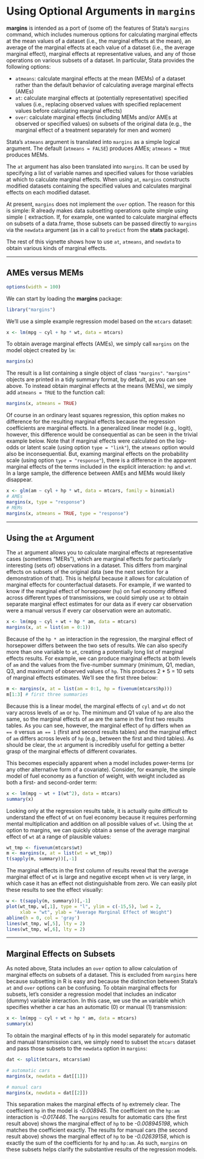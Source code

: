 <!--
%\VignetteEngine{knitr}
%\VignetteIndexEntry{Using Optional Arguments}
-->

# Using Optional Arguments in `margins` #

**margins** is intended as a port of (some of) the features of Stata's `margins` command, which includes numerous options for calculating marginal effects at the mean values of a dataset (i.e., the marginal effects at the mean), an average of the marginal effects at each value of a dataset (i.e., the average marginal effect), marginal effects at representative values, and any of those operations on various subsets of a dataset. In particular, Stata provides the following options:

 - `atmeans`: calculate marginal effects at the mean (MEMs) of a dataset rather than the default behavior of calculating average marginal effects (AMEs)
 - `at`: calculate marginal effects at (potentially representative) specified values (i.e., replacing observed values with specified replacement values before calculating marginal effects)
 - `over`: calculate marginal effects (including MEMs and/or AMEs at observed or specified values) on subsets of the original data (e.g., the marginal effect of a treatment separately for men and women)
 
Stata's `atmeans` argument is translated into `margins` as a simple logical argument. The default (`atmeans = FALSE`) produces AMEs; `atmeans = TRUE` produces MEMs.

The `at` argument has also been translated into `margins`. It can be used by specifying a list of variable names and specified values for those variables at which to calculate marginal effects. When using `at`, `margins` constructs modified datasets containing the specified values and calculates marginal effects on each modified dataset.

At present, `margins` does not implement the `over` option. The reason for this is simple: R already makes data subsetting operations quite simple using simple `[` extraction. If, for example, one wanted to calculate marginal effects on subsets of a data.frame, those subsets can be passed directly to `margins` via the `newdata` argument (as in a call to `predict` from the **stats** package).

The rest of this vignette shows how to use `at`, `atmeans`, and `newdata` to obtain various kinds of marginal effects.

---

## AMEs versus MEMs ##

```r
options(width = 100)
```

We can start by loading the **margins** package:

```r
library("margins")
```

We'll use a simple example regression model based on the `mtcars` dataset:

```r
x <- lm(mpg ~ cyl + hp * wt, data = mtcars)
```

To obtain average marginal effects (AMEs), we simply call `margins` on the model object created by `lm`:

```r
margins(x)
```

The result is a list containing a single object of class `"margins"`. `"margins"` objects are printed in a tidy summary format, by default, as you can see above. To instead obtain marginal effects at the means (MEMs), we simply add `atmeans = TRUE` to the function call:

```r
margins(x, atmeans = TRUE)
```

Of course in an ordinary least squares regression, this option makes no difference for the resulting marginal effects because the regression coefficients are marginal effects. In a generalized linear model (e.g., logit), however, this difference would be consequential as can be seen in the trivial example below. Note that if marginal effects were calculated on the log-odds or latent scale (using option `type = "link"`), the `atmeans` option would also be inconsequential. But, examing marginal effects on the probability scale (using option `type = "response"`), there is a difference in the apparent marginal effects of the terms included in the explicit interaction: `hp` and `wt`. In a large sample, the difference between AMEs and MEMs would likely disappear.

```r
x <- glm(am ~ cyl + hp * wt, data = mtcars, family = binomial)
# AMEs
margins(x, type = "response")
# MEMs
margins(x, atmeans = TRUE, type = "response")
```

---

## Using the `at` Argument ##

The `at` argument allows you to calculate marginal effects at representative cases (sometimes "MERs"), which are marginal effects for particularly interesting (sets of) observations in a dataset. This differs from marginal effects on subsets of the original data (see the next section for a demonstration of that). This is helpful because it allows for calculation of marginal effects for counterfactual datasets. For example, if we wanted to know if the marginal effect of horsepower (`hp`) on fuel economy differed across different types of transmissions, we could simply use `at` to obtain separate marginal effect estimates for our data as if every car observation were a manual versus if every car observation were an automatic.

```r
x <- lm(mpg ~ cyl + wt + hp * am, data = mtcars)
margins(x, at = list(am = 0:1))
```

Because of the `hp * am` interaction in the regression, the marginal effect of horsepower differs between the two sets of results. We can also specify more than one variable to `at`, creating a potentially long list of marginal effects results. For example, we can produce marginal effects at both levels of `am` and the values from the five-number summary (minimum, Q1, median, Q3, and maximum) of observed values of `hp`. This produces 2 * 5 = 10 sets of marginal effects estimates. We'll see the first three below:

```r
m <- margins(x, at = list(am = 0:1, hp = fivenum(mtcars$hp)))
m[1:3] # first three summaries
```

Because this is a linear model, the marginal effects of `cyl` and `wt` do not vary across levels of `am` or `hp`. The minimum and Q1 value of `hp` are also the same, so the marginal effects of `am` are the same in the first two results tables. As you can see, however, the marginal effect of `hp` differs when `am == 0` versus `am == 1` (first and second results tables) and the marginal effect of `am` differs across levels of `hp` (e.g., between the first and third tables). As should be clear, the `at` argument is incredibly useful for getting a better grasp of the marginal effects of different covariates.

This becomes especially apparent when a model includes power-terms (or any other alternative form of a covariate). Consider, for example, the simple model of fuel economy as a function of weight, with weight included as both a first- and second-order term:

```r
x <- lm(mpg ~ wt + I(wt^2), data = mtcars)
summary(x)
```

Looking only at the regression results table, it is actually quite difficult to understand the effect of `wt` on fuel economy because it requires performing mental multiplication and addition on all possible values of `wt`. Using the `at` option to margins, we can quickly obtain a sense of the average marginal effect of `wt` at a range of plausible values:

```r
wt_tmp <- fivenum(mtcars$wt)
m <- margins(x, at = list(wt = wt_tmp))
t(sapply(m, summary))[,-1]
```

The marginal effects in the first column of results reveal that the average marginal effect of `wt` is large and negative except when `wt` is very large, in which case it has an effect not distinguishable from zero. We can easily plot these results to see the effect visually:

```r
w <- t(sapply(m, summary))[,-1]
plot(wt_tmp, w[,1], type = "l", ylim = c(-15,5), lwd = 2,
     xlab = "wt", ylab = "Average Marginal Effect of Weight")
abline(h = 0, col = 'gray')
lines(wt_tmp, w[,5], lty = 2)
lines(wt_tmp, w[,6], lty = 2)
```

---

## Marginal Effects on Subsets ##

As noted above, Stata includes an `over` option to allow calculation of marginal effects on subsets of a dataset. This is excluded from `margins` here because subsetting in R is easy and because the distinction between Stata's `at` and `over` options can be confusing. To obtain marginal effects for subsets, let's consider a regression model that includes an indicator (dummy) variable interaction. In this case, we use the `am` variable which specifies whether a car has an automatic (0) or manual (1) transmission:

```r
x <- lm(mpg ~ cyl + wt + hp * am, data = mtcars)
summary(x)
```

To obtain the marginal effects of `hp` in this model separately for automatic and manual transmission cars, we simply need to subset the `mtcars` dataset and pass those subsets to the `newdata` option in `margins`:

```r
dat <- split(mtcars, mtcars$am)

# automatic cars
margins(x, newdata = dat[[1]])

# manual cars
margins(x, newdata = dat[[2]])
```

This separation makes the marginal effects of `hp` extremely clear. The coefficient `hp` in the model is *-0.008945*. The coefficient on the `hp:am` interaction is *-0.017446*. The `margins` results for automatic cars (the first result above) shows the marginal effect of `hp` to be *-0.008945198*, which matches the coefficient exactly. The results for manual cars (the second result above) shows the marginal effect of `hp` to be *-0.02639158*, which is exactly the sum of the coefficients for `hp` and `hp:am`. As such, `margins` on these subsets helps clarify the substantive results of the regression models.
